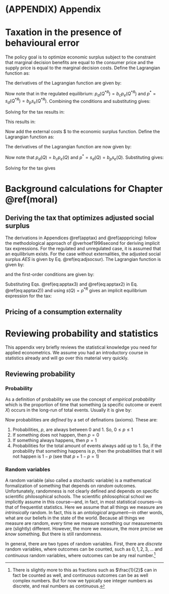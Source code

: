 # (APPENDIX) Appendix {-}

# Taxation in the presence of behavioural error {#apperror}

The policy goal is to optimize economic surplus subject to the constraint that marginal decision benefits are equal to the consumer price and the supply price is equal to the marginal decision costs. Define the Lagrangian function as:

\begin{equation}
H = \int_0^Q p_e (Q')dQ' - \int^Q_0 s_e(Q')dQ' + \lambda (p_d(Q) - p^* - \tau)
\end{equation}

The derivatives of the Lagrangian function are given by:

\begin{align}
  \frac{\partial H}{\partial Q} =& p_e(Q) - s_e(Q) + \lambda \frac{\partial p_d(Q)}{\partial Q} = 0 \\
  \frac{\partial H}{\partial \lambda} =& p_d (Q) - p^* - \tau \\
  \frac{\partial H}{\partial \tau} =& -\lambda  =0
\end{align}

Now note that in the regulated equilibrium: $p_d (Q^{*R} )=b_c p_e (Q^{*R} )$ and $p^*=s_d (Q^{*R}) =b_p s_e (Q^{*R})$. Combining the conditions and substituting gives:

\begin{equation}
\frac{1}{b_c} (p^* + \tau) - \frac{1}{b_p}p^* = 0
\end{equation}

Solving for the tax results in:

\begin{equation}
\frac{1}{b_c} \tau = \frac{1}{b_p} p^* - \frac{1}{b_c} p^*.
\end{equation}

This results in:

\begin{equation}
\tau = p^* \left(\frac{b_c}{b_p} - 1 \right) = p^* \left(\frac{b_c - b_p}{b_p}\right).
\end{equation}

Now add the external costs $\frac{\partial e(Q)}{\partial Q} to the economic surplus function. Define the Lagrangian function as:

\begin{equation}
H = \int_0^Q p_e (Q')dQ' - \int^Q_0 s_e(Q')dQ' - e(Q) + \lambda (p_d(Q) - p^* - \tau)
\end{equation}

The derivatives of the Lagrangian function are now given by:

\begin{align}
  \frac{\partial H}{\partial Q} =& p_e(Q) - s_e(Q) -\frac{\partial e(Q)}{\partial Q} + \lambda \frac{\partial p_d(Q)}{\partial Q} = 0 \\
  \frac{\partial H}{\partial \lambda} =& p_d (Q) - p^* - \tau \\
  \frac{\partial H}{\partial \tau} =& -\lambda  =0
\end{align}

Now note that $p_d (Q)=b_c p_e (Q)$ and $p^*=s_d (Q)=b_p s_e (Q)$. Substituting gives:

\begin{equation}
\frac{1}{b_c} (p^* + \tau) - \frac{1}{b_p}p^* -\frac{\partial e(Q)}{\partial Q} = 0
\end{equation}

Solving for the tax gives
\begin{equation}
\tau = p^{R*} \left(\frac{b_c - b_p}{b_p}\right) + b_c \frac{\partial e(Q)}{\partial Q}.
\end{equation}

# Background calculations for Chapter \@ref(moral)

## Deriving the tax that optimizes adjusted social surplus {#apptax}

The derivations in Appendices \@ref(apptax) and \@ref(apppricing) follow the methodological approach of @verhoef1996second for deriving implicit tax expressions. For the regulated and unregulated case, it is assumed that an equilibrium exists. For the case without externalities, the adjusted social surplus $AES$ is given by Eq. \@ref(eq:adjsocsur). The Lagrangian function is given by:

\begin{equation}
\mathcal{L} = AES  + \lambda(p(Q) - p - \tau)
\end{equation}
and the first-order conditions are given by:
\begin{align}
  \frac{\partial \mathcal{L}}{\partial Q} =& \bar{\alpha} p(Q) - \bar{\delta} s(Q) + \lambda \frac{\partial p(Q)}{\partial Q} = 0 (\#eq:apptax1)\\
  \frac{\partial \mathcal{L}}{\partial \lambda} =& p(Q) - p - \tau = 0 (\#eq:apptax2)\\
  \frac{\partial \mathcal{L}}{\partial \tau} =& - \lambda = 0 (\#eq:apptax3)
\end{align}

Substituting Eqs. \@ref(eq:apptax3) and \@ref(eq:apptax2) in Eq. \@ref(eq:apptax2)) and using $s(Q)=p^{*R}$ gives an implicit equilibrium expression for the tax:

\begin{equation}
 \tau = p^{*R} \frac{\bar{\delta} - \bar{\alpha}}{\bar{\alpha}}.
\end{equation}

## Pricing of a consumption externality {#apppricing}


# Reviewing probability and statistics {#appreviewstat}

This appendix very briefly reviews the statistical knowledge you need for applied econometrics. We assume you had an introductory course in statistics already and will go over this material very quickly.

## Reviewing probability

### Probability

As a definition of probability we use the concept of *empirical probability* which is the proportion of time that something (a specific outcome or event $X$) occurs in the long-run of total events. Usually it is give by:

\begin{equation}
 \text{probability} = p = \frac{\text{Number of times specific event $X$ happens}}{\text{Total amount of events that can happen}}
\end{equation}

Now probabilities are *defined* by a set of definations (axioms). These are:

1) Probabilities, $p$, are always between 0 and 1. So, $0 \leq p \leq 1$
2) If something does not happen, then $p = 0$
3) If something always happens, then $p = 1$
4) Probabilities for the total amount of events always add up to $1$. So, if the probability that something happens is $p$, then the probabilities that it will not happen is $1 -p$ (see that $p + 1 - p = 1$)

### Random variables

A random variable (also called a stochastic variable) is a mathematical formalization of something that depends on *random* outcomes. Unfortunately, randomness is not clearly defined and depends on specific scientific philosophical schools. The scientific philosophical school we implicitly assume in this course---and, in fact, in most statistical courses---is that of frequentist statistics. Here we assume that all things we measure are *intrinsically* random. In fact, this is an *ontological* argument---in other words, what are our beliefs in the state of the world. Because all things we measure are random, every time we measure something our measurements are (slightly) different. However, the more we measure, the more precise we *know* something. But there is still randomness. 

In general, there are two types of random variables. First, there are *discrete* random variables, where outcomes can be counted, such as $0, 1, 2, 3, \ldots$ and *continuous* random variables, where outcomes can be any real number.^[There is slightly more to this as fractions such as $\frac{1}{2}$ can in fact be counted as well, and continuous outcomes can be as well complex numbers. But for now we typically see integer numbers as discrete, and real numbers as continuous.]

 
